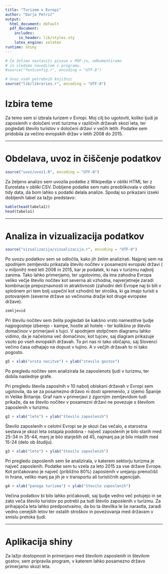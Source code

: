 ```yaml
---
title: "Turizem v Evropi"
author: "Darja Petrič"
output:
  html_document: default
  pdf_document:
    includes:
      in_header: lib/styles.sty
    latex_engine: xelatex
runtime: shiny
---
```


```r
# Če želimo nastaviti pisave v PDF-ju, odkomentiramo
# in sledimo navodilom v programu.
#source("fontconfig.r", encoding = "UTF-8")

# Uvoz vseh potrebnih knjižnic
source("lib/libraries.r", encoding = "UTF-8")
```

# Izbira teme

Za temo sem si izbrala turizem v Evropi. Moj cilj bo ugotoviti, koliko ljudi je zaposlenih v določeni vrsti turizma v različnih državah skozi leta, ter pogledati število turistov v določeni državi v večih letih. Podatke sem pridobila za večino evropskih držav v letih 2008 do 2015.

***

# Obdelava, uvoz in čiščenje podatkov

```r
source("uvoz/uvoz1.R", encoding = "UTF-8")
```

Za željeno analizo sem uvozila podatke z Wikipedije v obliki HTML ter z Eurostata v obliki CSV. Dobljene podatke sem nato preoblikovala v obliko tidy data, da bom lahko s podatki delala analize. Spodaj so prikazani izseki dobljenih tabel za lažjo predstavo:

```r
kable(head(tabela1))
head(tabela1)
```

***

# Analiza in vizualizacija podatkov

```r
source("vizualizacija/vizualizacija.r", encoding = "UTF-8")

```
Po uvozu podatkov sem se odločila, kako jih želim analizirati. Najprej sem na spodnjem zemljevidu prikazala število nočitev v posamezni evropski državi ( v miljonih) med leti 2008 in 2015, kar je podatek, ki nas v turizmu najbolj zanima. Tako lahko primerjamo, ter ugotovimo, da ima zahodna Evropa veliko večje število nočitev kot severna ali vzhodna, najverjetneje zaradi kombinacije prepoznavnosti in atraktivnosti (zahodni deli Evrope naj bi bili v splošnem pri tem bolj uspečni kot vzhodni) ter stroška, ki ga imajo turisti s potovanjem (severne države so večinoma dražje kot druge evropske države).



```r
zemljevid
```





Pri številu nočitev sem želila pogledati še kakšno vrsto namestitve ljudje najpogosteje izberejo - kampe, hostle ali hotele - ter kolikšno je število domačinov v primerjavii s tujci. V spodnjem stolpčnem diagramu lahko vidimo, da je načeloma več domačinov, kot tujcev, saj diagram prikazuje vsoto po vseh evropskih državah. To pri nas ni tako običajno, saj Slovenci večino časa odhajajo na dopust v tujino. A v večjih državah to ni tako pogosto.



```r
g5 + xlab("vrsta nocitve") + ylab("stevilo gostov")
```





Po pregledu nočitev sem analizirala še zaposlenots ljudi v turizmu, ter dobila naslednje grafe.

Pri pregledu števila zaposlnih v 10 nabolj obiskani državah v Evropi sem ugotovila, da se za posamezno državo ni dosti spremenilo, z izjemo Španije in Velike Britanije. Graf nam v primerjavi z zgornjim zemljevidom tudi prikaže, da se število nočitev v posamezni državi ne povezuje s številom zaposlenih v turizmu.



```r
g2 + xlab("leto") + ylab("število zaposlenih")
```




Število zaposlenih v celotni Evropi se je skozi čas večalo, a starostna sestava je skozi leta ostajala podobna - največ zaposlenih je bilo starih med 25-34 in 35-44, manj je bilo starješih od 45, najmanj pa je bilo mladih med 15-24 (delo ob študiju).


```r
g3 + xlab("leto") + ylab("število zaposlenih")
```




Pri pregledu zaposlenih sem še analizirala, v katerem sektorju turizma je največ zaposlenih. Podatke sem tu vzela za leto 2015 za vse države Evrope. Kot pričakovano je največ (približno 80%) zaposlenih v urejanju prenočišč in hrane, veliko manj pa jih je v transportu ali turističnih agencijah.


```r
g4 + xlab("panoga turizma") + ylab("število zaposlenih")
```



Večina podatkov bi bilo lahko pričakovati, saj ljudje vedno več potujejo in se zato veča število turistov po potrebi pa tudi število zaposlenih v turizmu. Za prihajajoča leta lahko predpostvaimo, da bo ta številka le še narastla, zaradi vedno cenejših letov ter ostalih stroškov in povezovanja med državam v smislu pretoka ljudi.

***
# Aplikacija shiny
Za lažjo dostopnost in primerjavo med številom zaposlenih in številom gostov, sem pripravila program, v katerem lahko posamezno državo primerjamo skozi leta.